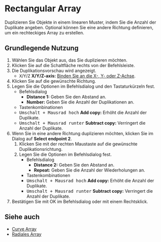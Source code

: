 
# Rectangular Array

<Reference shortcut="" command="Rectangular Array" button="Rechts von der Befehlsleiste"  buttonIcon='button-rectangular-array'/>

Duplizieren Sie Objekte in einem linearen Muster, indem Sie die Anzahl der Duplikate angeben. Optional können Sie eine andere Richtung definieren, um ein rechteckiges Array zu erstellen.

## Grundlegende Nutzung

1. Wählen Sie das Objekt aus, das Sie duplizieren möchten.
2. Klicken Sie auf die Schaltfläche <ButtonIcon type="button-rectangular-array" /> rechts von der Befehlsleiste.
3. Die Duplikationsvorschau wird angezeigt.
   - <kbd>X</kbd>/<kbd>Y</kbd>/<kbd>Z</kbd> **X/Y/Z-axis:** [Binden Sie an die X-, Y- oder Z-Achse](/tool/sketching-essentials#constrain-to-an-axis).
4. Klicken Sie auf die gewünschte Richtung.
5. Legen Sie die Optionen im Befehlsdialog und den Tastaturkürzeln fest.
   - <Kst>Befehlsdialog</Kst>
      - **Distance 1:** Geben Sie den Abstand an.
      - **Number:** Geben Sie die Anzahl der Duplikationen an.
   - <Kst>Tastenkombinationen</Kst>
   - <kbd>Umschalt + Mausrad hoch</kbd> **Add copy:** Erhöht die Anzahl der Duplikate.
   - <kbd>Umschalt + Mausrad runter</kbd> **Subtract copy:** Verringert die Anzahl der Duplikate.
6. Wenn Sie in eine andere Richtung duplizieren möchten, klicken Sie im Dialog auf **Select endpoint 2**.
   1. Klicken Sie mit der rechten Maustaste auf die gewünschte Duplikationsrichtung.
   2. Legen Sie die Optionen im Befehlsdialog fest.
      - <Kst>Befehlsdialog</Kst>
         - **Distance 2:** Geben Sie den Abstand an.
         - **Repeat:** Geben Sie die Anzahl der Wiederholungen an.
      - <Kst>Tastenkombinationen</Kst>
      - <kbd>Umschalt + Mausrad hoch</kbd> **Add copy:** Erhöht die Anzahl der Duplikate.
      - <kbd>Umschalt + Mausrad runter</kbd> **Subtract copy:** Verringert die Anzahl der Duplikate.
7. Bestätigen Sie mit OK im Befehlsdialog oder mit einem Rechtsklick.

## Siehe auch
- [Curve Array](curve-array)
- [Radiales Array](radial-array)
